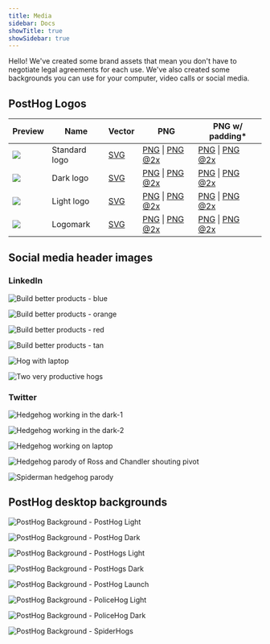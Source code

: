```yaml
---
title: Media
sidebar: Docs
showTitle: true
showSidebar: true
---
```


Hello! We've created some brand assets that mean you don't have to negotiate legal agreements for each use. We've also created some backgrounds you can use for your computer, video calls or social media. 

## PostHog Logos

<OverflowXSection>

| Preview | Name          | Vector | PNG                   | PNG w/ padding*                      |
|---------|---------------|--------|-----------------------|--------------------------------|
| ![](/brand/posthog-logo.svg)        | Standard logo | <a href="/brand/posthog-logo.svg" download>SVG</a> | <a href="/brand/posthog-logo.png" download>PNG</a> \| <a href="/brand/posthog-logo@2x.png" download>PNG @2x</a> |  <a href="/brand/posthog-logo-padded.png" download>PNG</a> \| <a href="/brand/posthog-logo-padded@2x.png" download>PNG @2x</a> |
| ![](/brand/posthog-logo-black.svg)  | Dark logo | <a href="/brand/posthog-logo-black.svg" download>SVG</a> | <a href="/brand/posthog-logo-black.png" download>PNG</a> \| <a href="/brand/posthog-logo-black@2x.png" download>PNG @2x</a> |  <a href="/brand/posthog-logo-black-padded.png" download>PNG</a> \| <a href="/brand/posthog-logo-black-padded@2x.png" download>PNG @2x</a> |
| ![](/brand/posthog-logo-white.svg)  | Light logo    | <a href="/brand/posthog-logo-white.svg" download>SVG</a> | <a href="/brand/posthog-logo-white.png" download>PNG</a> \| <a href="/brand/posthog-logo-white@2x.png" download>PNG @2x</a> |  <a href="/brand/posthog-logo-white-padded.png" download>PNG</a> \| <a href="/brand/posthog-logo-white-padded@2x.png" download>PNG @2x</a> |
| ![](/brand/posthog-logomark.svg)    | Logomark      | <a href="/brand/posthog-logomark.svg" download>SVG</a> | <a href="/brand/posthog-logomark.png" download>PNG</a> \| <a href="/brand/posthog-logomark@2x.png" download>PNG @2x</a> |  <a href="/brand/posthog-logomark-padded.png" download>PNG</a> \| <a href="/brand/posthog-logomark-padded@2x.png" download>PNG @2x</a> |

</OverflowXSection>

## Social media header images

### LinkedIn

![Build better products - blue](./images/media/social-media-headers/linkedin/build-better-products-blue.png)

![Build better products - orange](./images/media/social-media-headers/linkedin/build-better-products-orange.png)

![Build better products - red](./images/media/social-media-headers/linkedin/build-better-products-red.png)

![Build better products - tan](./images/media/social-media-headers/linkedin/build-better-products-tan.png)

![Hog with laptop](./images/media/social-media-headers/linkedin/hog-laptop.png)

![Two very productive hogs](./images/media/social-media-headers/linkedin/two-hogs.png)

### Twitter 

![Hedgehog working in the dark-1](./images/media/social-media-headers/twitter/posthog-dark-hedgehog-1.png)

![Hedgehog working in the dark-2](./images/media/social-media-headers/twitter/posthog-dark-hedgehog-2.png)

![Hedgehog working on laptop](./images/media/social-media-headers/twitter/posthog-plain-hedgehog.png)

![Hedgehog parody of Ross and Chandler shouting pivot](./images/media/social-media-headers/twitter/posthog-ross-chandler-pivot.png)

![Spiderman hedgehog parody](./images/media/social-media-headers/twitter/posthog-spiderman-meme.png)

## PostHog desktop backgrounds

![PostHog Background - PostHog Light](./images/media/desktop-backgrounds/posthog-light.png)

![PostHog Background - PostHog Dark](./images/media/desktop-backgrounds/posthog-dark.png)

![PostHog Background - PostHogs Light](./images/media/desktop-backgrounds/posthogs-light.png)

![PostHog Background - PostHogs Dark](./images/media/desktop-backgrounds/posthogs-dark.png)

![PostHog Background - PostHog Launch](./images/media/desktop-backgrounds/posthog-launch.png)

![PostHog Background - PoliceHog Light](./images/media/desktop-backgrounds/policehog-light.png)

![PostHog Background - PoliceHog Dark](./images/media/desktop-backgrounds/policehog-dark.png)

![PostHog Background - SpiderHogs](./images/media/desktop-backgrounds/spiderhogs.png)
